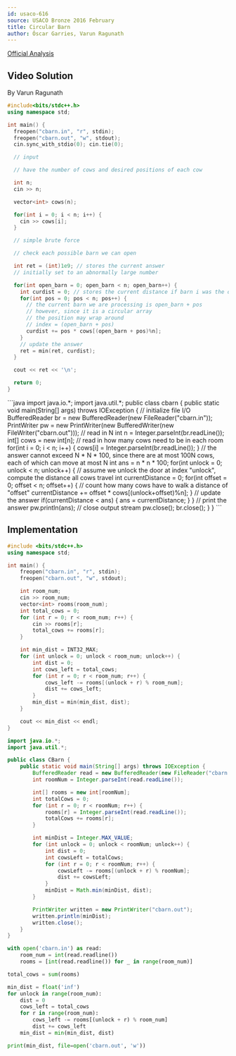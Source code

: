 ```yaml
---
id: usaco-616
source: USACO Bronze 2016 February
title: Circular Barn
author: Óscar Garries, Varun Ragunath
---
```


[Official Analysis](http://www.usaco.org/current/data/sol_cbarn_bronze_feb16.html)

## Video Solution
By Varun Ragunath

<Youtube id="wqwTZTw86LM" />

<Spoiler title="Video Solution Code">
<LanguageSection>
<CPPSection>

```cpp
#include<bits/stdc++.h>
using namespace std;

int main() {
  freopen("cbarn.in", "r", stdin);
  freopen("cbarn.out", "w", stdout);
  cin.sync_with_stdio(0); cin.tie(0);

  // input

  // have the number of cows and desired positions of each cow

  int n;
  cin >> n;

  vector<int> cows(n);

  for(int i = 0; i < n; i++) {
    cin >> cows[i];
  }

  // simple brute force

  // check each possible barn we can open

  int ret = (int)1e9; // stores the current answer
  // initially set to an abnormally large number

  for(int open_barn = 0; open_barn < n; open_barn++) {
    int curdist = 0; // stores the current distance if barn i was the opened barn
    for(int pos = 0; pos < n; pos++) {
      // the current barn we are processing is open_barn + pos
      // however, since it is a circular array 
      // the position may wrap around
      // index = (open_barn + pos)
      curdist += pos * cows[(open_barn + pos)%n];
    }
    // update the answer
    ret = min(ret, curdist);
  }

  cout << ret << '\n';

  return 0;
}
```
</CPPSection>
	
<JavaSection>
```java
import java.io.*;
import java.util.*;
public class cbarn {
	public static void main(String[] args) throws IOException {
		// initialize file I/O
		BufferedReader br = new BufferedReader(new FileReader("cbarn.in"));
		PrintWriter pw = new PrintWriter(new BufferedWriter(new FileWriter("cbarn.out")));
		// read in N
		int n = Integer.parseInt(br.readLine());
		int[] cows = new int[n];
		// read in how many cows need to be in each room
		for(int i = 0; i < n; i++) {
			cows[i] = Integer.parseInt(br.readLine());
		}
		// the answer cannot exceed N * N * 100, since there are at most 100N cows, each of which can move at most N
		int ans = n * n * 100;
		for(int unlock = 0; unlock < n; unlock++) {
			// assume we unlock the door at index "unlock", compute the distance all cows travel
			int currentDistance = 0;
			for(int offset = 0; offset < n; offset++) {
				// count how many cows have to walk a distance of "offset"
				currentDistance += offset * cows[(unlock+offset)%n];
			}
			// update the answer
			if(currentDistance < ans) {
				ans = currentDistance;
			}
		}
		// print the answer
		pw.println(ans);
		// close output stream
		pw.close();
    br.close();
	}
}
```
</JavaSection>

</LanguageSection>
</Spoiler>

<LanguageSection>
<CPPSection>

## Implementation

```cpp
#include <bits/stdc++.h>
using namespace std;

int main() {
	freopen("cbarn.in", "r", stdin);
	freopen("cbarn.out", "w", stdout);

	int room_num;
	cin >> room_num;
	vector<int> rooms(room_num);
	int total_cows = 0;
	for (int r = 0; r < room_num; r++) {
		cin >> rooms[r];
		total_cows += rooms[r];
	}

	int min_dist = INT32_MAX;
	for (int unlock = 0; unlock < room_num; unlock++) {
		int dist = 0;
		int cows_left = total_cows;
		for (int r = 0; r < room_num; r++) {
			cows_left -= rooms[(unlock + r) % room_num];
			dist += cows_left;
		}
		min_dist = min(min_dist, dist);
	}

	cout << min_dist << endl;
}
```

</CPPSection>
<JavaSection>

```java
import java.io.*;
import java.util.*;

public class CBarn {
	public static void main(String[] args) throws IOException {
		BufferedReader read = new BufferedReader(new FileReader("cbarn.in"));
		int roomNum = Integer.parseInt(read.readLine());

		int[] rooms = new int[roomNum];
		int totalCows = 0;
		for (int r = 0; r < roomNum; r++) {
			rooms[r] = Integer.parseInt(read.readLine());
			totalCows += rooms[r];
		}

		int minDist = Integer.MAX_VALUE;
		for (int unlock = 0; unlock < roomNum; unlock++) {
			int dist = 0;
			int cowsLeft = totalCows;
			for (int r = 0; r < roomNum; r++) {
				cowsLeft -= rooms[(unlock + r) % roomNum];
				dist += cowsLeft;
			}
			minDist = Math.min(minDist, dist);
		}

		PrintWriter written = new PrintWriter("cbarn.out");
		written.println(minDist);
		written.close();
	}
}
```

</JavaSection>
<PySection>

```py
with open('cbarn.in') as read:
	room_num = int(read.readline())
	rooms = [int(read.readline()) for _ in range(room_num)]

total_cows = sum(rooms)

min_dist = float('inf')
for unlock in range(room_num):
	dist = 0
	cows_left = total_cows
	for r in range(room_num):
		cows_left -= rooms[(unlock + r) % room_num]
		dist += cows_left
	min_dist = min(min_dist, dist)

print(min_dist, file=open('cbarn.out', 'w'))
```

</PySection>
</LanguageSection>
